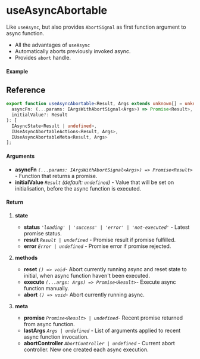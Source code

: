 
<Meta title="Side-effect/useAsyncAbortable" component={Example} />

# useAsyncAbortable

Like `useAsync`, but also provides `AbortSignal` as first function argument to async function.

- All the advantages of `useAsync`
- Automatically aborts previously invoked async.
- Provides `abort` handle.

#### Example

<Canvas>
  <Story story={Example} inline />
</Canvas>

## Reference

```ts
export function useAsyncAbortable<Result, Args extends unknown[] = unknown[]>(
  asyncFn: (...params: IArgsWithAbortSignal<Args>) => Promise<Result>,
  initialValue?: Result
): [
  IAsyncState<Result | undefined>,
  IUseAsyncAbortableActions<Result, Args>,
  IUseAsyncAbortableMeta<Result, Args>
];
```

#### Arguments

- **asyncFn** _`(...params: IArgsWithAbortSignal<Args>) => Promise<Result>`_ - Function that returns
  a promise.
- **initialValue** _`Result`_ _(default: `undefined`)_ - Value that will be set on initialisation,
  before the async function is executed.

#### Return

1. **state**

   - **status** _`'loading' | 'success' | 'error' | 'not-executed'`_ - Latest promise status.
   - **result** _`Result | undefined`_ - Promise result if promise fulfilled.
   - **error** _`Error | undefined`_ - Promise error if promise rejected.

1. **methods**

   - **reset** _`() => void`_- Abort currently running async and reset state to initial, when async
     function haven't been executed.
   - **execute** _`(...args: Args) => Promise<Result>`_- Execute async function manually.
   - **abort** _`() => void`_- Abort currently running async.

1. **meta**

   - **promise** _`Promise<Result> | undefined`_- Recent promise returned from async function.
   - **lastArgs** _`Args | undefined`_ - List of arguments applied to recent async function
     invocation.
   - **abortController** _`AbortController | undefined`_ - Current abort controller. New one created
     each async execution.
